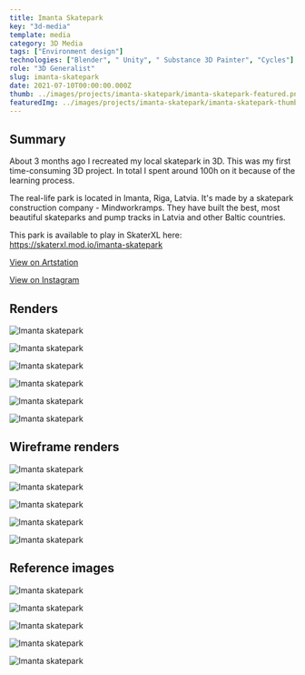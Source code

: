 ---
title: Imanta Skatepark
key: "3d-media"
template: media
category: 3D Media
tags: ["Environment design"]
technologies: ["Blender", " Unity", " Substance 3D Painter", "Cycles"]
role: "3D Generalist"
slug: imanta-skatepark
date: 2021-07-10T00:00:00.000Z
thumb: ../images/projects/imanta-skatepark/imanta-skatepark-featured.png
featuredImg: ../images/projects/imanta-skatepark/imanta-skatepark-thumbnail.jpg
---



<Summary>

## Summary

<Grid2>

About 3 months ago I recreated my local skatepark in 3D. This was my first time-consuming 3D project. In total I spent around 100h on it because of the learning process.

The real-life park is located in Imanta, Riga, Latvia. It's made by a skatepark construction company - Mindworkramps. They have built the best, most beautiful skateparks and pump tracks in Latvia and other Baltic countries.

This park is available to play in SkaterXL here: https://skaterxl.mod.io/imanta-skatepark

</Grid2>

<div className="social-links">

<Social>

<a href="https://www.artstation.com/artwork/rAaq36" className="social-icon">

<FaArtstation />

<span>

View on Artstation

</span>

</a>

</Social>

<Social>

<a href="https://www.instagram.com/p/CUKmKg0qsVc/" className="social-icon">

<FaInstagram />

<span>

View on Instagram

</span>

</a>

</Social>

</div>

</Summary>

<PSpacing>

## Renders

</PSpacing>

<Grid2>

<Item>

![Imanta skatepark](../images/projects/imanta-skatepark/imanta-skatepark-2.png "Top view")

</Item>

<Item>

![Imanta skatepark](../images/projects/imanta-skatepark/imanta-skatepark-3.png)

</Item>

<Item>

![Imanta skatepark](../images/projects/imanta-skatepark/imanta-skatepark-4.png)

</Item>

<Item>

![Imanta skatepark](../images/projects/imanta-skatepark/imanta-skatepark-5.png)

</Item>

<Item>

![Imanta skatepark](../images/projects/imanta-skatepark/imanta-skatepark-6.png)

</Item>

<Item>

![Imanta skatepark](../images/projects/imanta-skatepark/imanta-skatepark-7.png)

</Item>

</Grid2>

<PSpacing>

## Wireframe renders

</PSpacing>

<Grid2>

<Item>

![Imanta skatepark](../images/projects/imanta-skatepark/imanta-skatepark-8.png)

</Item>

<Item>

![Imanta skatepark](../images/projects/imanta-skatepark/imanta-skatepark-9.png)

</Item>

<Item>

![Imanta skatepark](../images/projects/imanta-skatepark/imanta-skatepark-10.png)

</Item>

<Item>

![Imanta skatepark](../images/projects/imanta-skatepark/imanta-skatepark-11.png)

</Item>

</Grid2>

<Spacing />

<Item>

![Imanta skatepark](../images/projects/imanta-skatepark/imanta-skatepark-12.png)

</Item>

<PSpacing>

## Reference images

</PSpacing>

<Item>

![Imanta skatepark](../images/projects/imanta-skatepark/imanta-skatepark-17.png "Top view reference")

</Item>

<Spacing />

<Grid2>

<Item>

![Imanta skatepark](../images/projects/imanta-skatepark/imanta-skatepark-13.png)

</Item>

<Item>

![Imanta skatepark](../images/projects/imanta-skatepark/imanta-skatepark-14.png)

</Item>

<Item>

![Imanta skatepark](../images/projects/imanta-skatepark/imanta-skatepark-15.png)

</Item>

<Item>

![Imanta skatepark](../images/projects/imanta-skatepark/imanta-skatepark-16.png)

</Item>

</Grid2>

<PreFooter />
